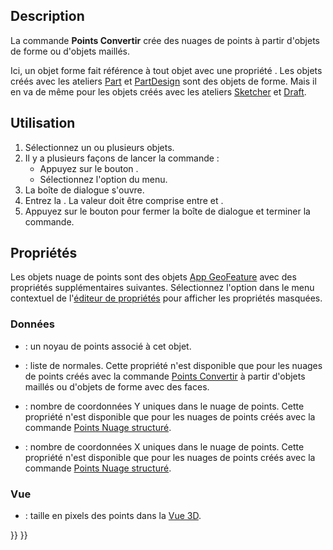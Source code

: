 <languages/>

{{Docnav/fr
|[[Points_Export/fr|Exporter]]
|[[Points_Structure/fr|Nuage structuré]]
|[[Points_Workbench/fr|Atelier Points]]
|IconL=Points_Export.svg
|IconR=Points_Structure.svg
|IconC=Workbench_Points.svg
}}

{{GuiCommand/fr
|Name=Points Convert
|Name/fr=Points Convertir
|MenuLocation=Points → Convertir en points...
|Workbenches=[[Points_Workbench/fr|Points]]
}}

==Description==

La commande '''Points Convertir''' crée des nuages de points à partir d'objets de forme ou d'objets maillés.

Ici, un objet forme fait référence à tout objet avec une propriété {{PropertyData|Shape}}. Les objets créés avec les ateliers [[Part_Workbench/fr|Part]] et [[PartDesign_Workbench/fr|PartDesign]] sont des objets de forme. Mais il en va de même pour les objets créés avec les ateliers [[Sketcher_Workbench/fr|Sketcher]] et [[Draft_Workbench/fr|Draft]].

<span id="Usage"></span>
==Utilisation==

# Sélectionnez un ou plusieurs objets.
# Il y a plusieurs façons de lancer la commande :
#* Appuyez sur le bouton {{Button|[[Image:Points_Convert.svg|16px]] [[Points_Convert/fr|Convertir en points...]]}}.
#* Sélectionnez l'option {{MenuCommand|Points → [[Image:Points_Convert.svg|16px]] Convertir en points...}} du menu.
# La boîte de dialogue {{MenuCommand|Distance}} s'ouvre.
# Entrez la {{MenuCommand|distance maximale}}. La valeur doit être comprise entre {{Value|0.01}} et {{Value|10.00}}.
# Appuyez sur le bouton {{Button|OK}} pour fermer la boîte de dialogue et terminer la commande.

<span id="Properties"></span>
==Propriétés==

Les objets nuage de points sont des objets [[App_GeoFeature/fr|App GeoFeature]] avec des propriétés supplémentaires suivantes. Sélectionnez l'option {{MenuCommand|Tout afficher}} dans le menu contextuel de l'[[Property_editor|éditeur de propriétés]] pour afficher les propriétés masquées.

<span id="Data"></span>
===Données===

{{TitleProperty|Base}}

* {{PropertyData|Points|PointsKernel|Hidden}} : un noyau de points associé à cet objet.
* {{PropertyData|Normal|NormalList|Hidden}} : liste de normales. Cette propriété n'est disponible que pour les nuages de points créés avec la commande [[Points_Convert/fr|Points Convertir]] à partir d'objets maillés ou d'objets de forme avec des faces.

{{TitleProperty|Structured points}}

* {{PropertyData|Height|Integer}} : nombre de coordonnées Y uniques dans le nuage de points. Cette propriété n'est disponible que pour les nuages de points créés avec la commande [[Points_Structure/fr|Points Nuage structuré]].
* {{PropertyData|Width|Integer}} : nombre de coordonnées X uniques dans le nuage de points. Cette propriété n'est disponible que pour les nuages de points créés avec la commande [[Points_Structure/fr|Points Nuage structuré]].

<span id="View"></span>
=== Vue ===

{{TitleProperty|Base}}

* {{PropertyView|Point Size|FloatConstraint}} : taille en pixels des points dans la [[3D_view/fr|Vue 3D]].


{{Docnav/fr
|[[Points_Export/fr|Exporter]]
|[[Points_Structure/fr|Nuage structuré]]
|[[Points_Workbench/fr|Atelier Points]]
|IconL=Points_Export.svg
|IconR=Points_Structure.svg
|IconC=Workbench_Points.svg
}}

{{Points Tools navi{{#translation:}}}}
{{Userdocnavi{{#translation:}}}}
